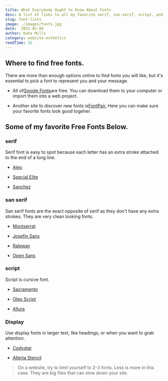 ```yaml
---
title: What Everybody Ought to Know About Fonts
desc: A list of links to all my favorite serif, san-serif, script, and display fonts.
slug: font-lists
image: ./images/fonts.jpg
date:  2021-02-04
author: Kate Mills
category: website-esthetics
readTime: 15
---
```





<section className="mdx-page">

<article className="mdx-article">
    <h2 title="true">Where to find free fonts.</h2>
    There are more than enough options online to find fonts you will like, but it's essential to pick a font to represent you and your message.
<ul data-bullet-list>
    <li><p>All of<a href="https://fonts.google.com/" >Google Fonts</a>are free. You can download them to your computer or import them into a web project.</p></li>
      <li><p>Another site to discover new fonts is<a href="https://fontpair.co/" >FontPair.</a> Here you can make sure your favorite fonts look good togeher.</p>
        </li>
    </ul>
</article>


<article className="mdx-article">
  <h2 title="true">Some of my favorite Free Fonts Below.</h2>
  <h3 className="display font">serif</h3>
  <p>Serif font is easy to spot because each letter has an extra stroke attached to the end of a long line.</p>
<ul data-bullet-list>
  <li><p><a href="https://fonts.google.com/specimen/Aleo?query=aleo+&preview.text_type=custom" target="_blank" >Aleo</a></p></li>
  <li><p><a href="https://fonts.google.com/specimen/Special+Elite?query=special+&preview.text_type=custom" target="_blank" >Special Elite</a></p></li>
  <li><p><a href="https://fonts.google.com/specimen/Sanchez?query=sanchez&preview.text_type=custom" target="_blank" >Sanchez</a></p></li>
  </ul>
</article>
    
<article className="mdx-article">
  <h3 className="display font">san serif</h3>
  <p>San serif fonts are the exact opposite of serif as they don't have any extra strokes. They are very clean looking fonts.</p>
<ul data-bullet-list>
<li><p><a href="https://fonts.google.com/specimen/Montserrat?preview.text_type=custom&query=Montserrat"  target="_blank">Montserrat</a></p></li>
<li><p><a href="https://fonts.google.com/specimen/Josefin+Sans?preview.text_type=custom&query=Josefin+Sans"  target="_blank">Josefin Sans</a></p></li>
<li><p>
  <a href="https://fonts.google.com/specimen/Raleway?preview.text_type=custom&query=Raleway"  target="_blank">Raleway</a>
</p></li>
<li><p>
  <a href="https://fonts.google.com/specimen/Open+Sans?preview.text_type=custom&query=Open+Sans"  target="_blank">Open Sans</a>
</p></li>
</ul>
</article>

<article className="mdx-article">
  <h3 className="display font">script</h3>
  <p>Script is cursive font.</p>
  <ul data-bullet-list>
  <li><p>
  <a href="https://fonts.google.com/specimen/Sacramento?preview.text_type=custom&query=Sacramento"  target="_blank">Sacramento</a>
</p></li>
  <li><p>
  <a href="https://fonts.google.com/specimen/Oleo+Script?preview.text_type=custom&query=Oleo+Script"  target="_blank">Oleo Script</a>
</p></li>
  <li><p>
  <a href="https://fonts.google.com/specimen/Allura?preview.text_type=custom&query=Allura"  target="_blank">Allura</a>
</p></li>
</ul>
</article>


<article className="mdx-article">
  <h3 className="display font">Display</h3>
  <p>Use display fonts in larger text, like headings, or when you want to grab attention.</p>
<ul data-bullet-list>
<li><p>
  <a href="https://fonts.google.com/specimen/Codystar?preview.text_type=custom&query=Codystar"  target="_blank">Codystar</a>
</p></li>
<li><p>
  <a href="https://fonts.google.com/specimen/Allerta+Stencil?preview.text_type=custom&query=Allerta+Stencil"  target="_blank">Allerta Stencil</a>
</p></li>
</ul>
</article>

<blockquote display="info">On a website, try to limit yourself to 2-3 fonts. Less is more in this case. They are big files that can slow down your site.</blockquote>

</section>
